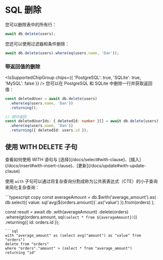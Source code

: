 
# SQL 删除
您可以删除表中的所有行：
```typescript copy
await db.delete(users);
```
您还可以使用过滤器和条件删除：
```typescript copy
await db.delete(users).where(eq(users.name, 'Dan'));
```

### 带返回值的删除
<IsSupportedChipGroup chips={{ 'PostgreSQL': true, 'SQLite': true, 'MySQL': false }} />
您可以在 PostgreSQL 和 SQLite 中删除一行并获取返回值：
```typescript copy
const deletedUser = await db.delete(users)
  .where(eq(users.name, 'Dan'))
  .returning();

// 部分返回
const deletedUserIds: { deletedId: number }[] = await db.delete(users)
  .where(eq(users.name, 'Dan'))
  .returning({ deletedId: users.id });
```

## 使用 WITH DELETE 子句

<Callout>
  查看如何使用 WITH 语句与 [选择](/docs/select#with-clause)、[插入](/docs/insert#with-insert-clause)、[更新](/docs/update#with-update-clause)
</Callout>

使用 `with` 子句可以通过将复杂查询分割成称为公共表表达式（CTE）的小子查询来简化复杂查询：
<Section>
```typescript copy
const averageAmount = db.$with('average_amount').as(
  db.select({ value: sql`avg(${orders.amount})`.as('value') }).from(orders)
);

const result = await db
	.with(averageAmount)
	.delete(orders)
	.where(gt(orders.amount, sql`(select * from ${averageAmount})`))
	.returning({
		id: orders.id
	});
```
```sql
with "average_amount" as (select avg("amount") as "value" from "orders") 
delete from "orders" 
where "orders"."amount" > (select * from "average_amount") 
returning "id"
```
</Section>